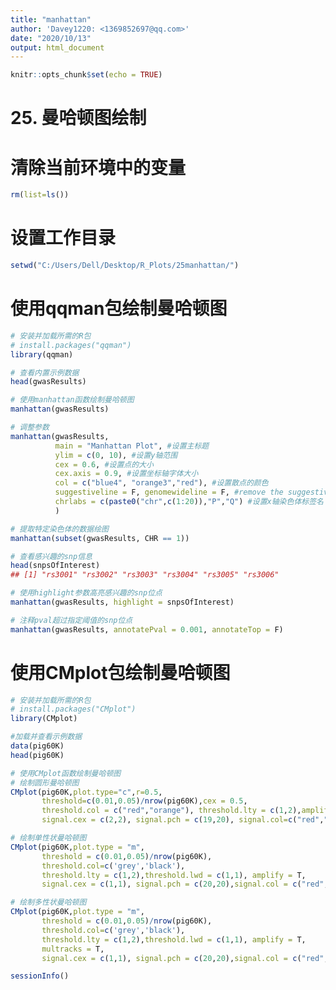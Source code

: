 ---
title: "manhattan"
author: 'Davey1220: <1369852697@qq.com>'
date: "2020/10/13"
output: html_document
---

```{r setup, include=FALSE}
knitr::opts_chunk$set(echo = TRUE)
```

# 25. 曼哈顿图绘制

# 清除当前环境中的变量
```{r}
rm(list=ls())
```

# 设置工作目录
```{r}
setwd("C:/Users/Dell/Desktop/R_Plots/25manhattan/")
```

# 使用qqman包绘制曼哈顿图
```{r}
# 安装并加载所需的R包
# install.packages("qqman")
library(qqman)

# 查看内置示例数据
head(gwasResults)

# 使用manhattan函数绘制曼哈顿图
manhattan(gwasResults)

# 调整参数
manhattan(gwasResults, 
          main = "Manhattan Plot", #设置主标题
          ylim = c(0, 10), #设置y轴范围
          cex = 0.6, #设置点的大小
          cex.axis = 0.9, #设置坐标轴字体大小
          col = c("blue4", "orange3","red"), #设置散点的颜色
          suggestiveline = F, genomewideline = F, #remove the suggestive and genome-wide significance lines
          chrlabs = c(paste0("chr",c(1:20)),"P","Q") #设置x轴染色体标签名
          )

# 提取特定染色体的数据绘图
manhattan(subset(gwasResults, CHR == 1))

# 查看感兴趣的snp信息
head(snpsOfInterest)
## [1] "rs3001" "rs3002" "rs3003" "rs3004" "rs3005" "rs3006"

# 使用highlight参数高亮感兴趣的snp位点
manhattan(gwasResults, highlight = snpsOfInterest)

# 注释pval超过指定阈值的snp位点
manhattan(gwasResults, annotatePval = 0.001, annotateTop = F)
```

# 使用CMplot包绘制曼哈顿图
```{r}
# 安装并加载所需的R包
# install.packages("CMplot")
library(CMplot)

#加载并查看示例数据
data(pig60K)
head(pig60K)

# 使用CMplot函数绘制曼哈顿图
# 绘制圆形曼哈顿图
CMplot(pig60K,plot.type="c",r=0.5,
       threshold=c(0.01,0.05)/nrow(pig60K),cex = 0.5, 
       threshold.col = c("red","orange"), threshold.lty = c(1,2),amplify = T, cir.chr.h = 2,
       signal.cex = c(2,2), signal.pch = c(19,20), signal.col=c("red","green"),outward=TRUE)

# 绘制单性状曼哈顿图
CMplot(pig60K,plot.type = "m",
       threshold = c(0.01,0.05)/nrow(pig60K),
       threshold.col=c('grey','black'),
       threshold.lty = c(1,2),threshold.lwd = c(1,1), amplify = T,
       signal.cex = c(1,1), signal.pch = c(20,20),signal.col = c("red","orange"))

# 绘制多性状曼哈顿图
CMplot(pig60K,plot.type = "m",
       threshold = c(0.01,0.05)/nrow(pig60K),
       threshold.col=c('grey','black'),
       threshold.lty = c(1,2),threshold.lwd = c(1,1), amplify = T, 
       multracks = T,
       signal.cex = c(1,1), signal.pch = c(20,20),signal.col = c("red","orange"))

sessionInfo()
```
